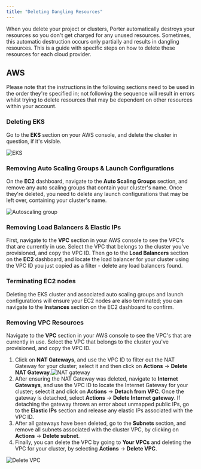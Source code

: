 ```yaml
---
title: "Deleting Dangling Resources"
---
```


When you delete your project or clusters, Porter automatically destroys your resources so you don't get charged for any unused resources. Sometimes, this automatic destruction occurs only partially and results in dangling resources. This is a guide with specific steps on how to delete these resources for each cloud provider.

## AWS[](#aws "Direct link to heading")

Please note that the instructions in the following sections need to be used in the order they're specified in; not following the sequence will result in errors whilst trying to delete resources that may be dependent on other resources within your account.

### Deleting EKS[](#deleting-eks "Direct link to heading")

Go to the **EKS** section on your AWS console, and delete the cluster in question, if it's visible.

![EKS](https://imagedelivery.net/l4LYM_vOYKe7O1NCT_Nc_g/86a228b3-68d5-4e42-912b-a34a51f6d600/large "Screen Shot 2021-03-26 at 4.16.01 PM.png")

### Removing Auto Scaling Groups & Launch Configurations[](#removing-auto-scaling-groups--launch-configurations "Direct link to heading")

On the **EC2** dashboard, navigate to the **Auto Scaling Groups** section, and remove any auto scaling groups that contain your cluster's name. Once they're deleted, you need to delete any launch configurations that may be left over, containing your cluster's name.

![Autoscaling group](https://imagedelivery.net/l4LYM_vOYKe7O1NCT_Nc_g/33c10eca-b30b-44c3-8f43-3deae40da300/large "Screen Shot 2021-03-26 at 4.24.08 PM.png")

### Removing Load Balancers & Elastic IPs[](#removing-load-balancers--elastic-ips "Direct link to heading")

First, navigate to the **VPC** section in your AWS console to see the VPC's that are currently in use. Select the VPC that belongs to the cluster you've provisioned, and copy the VPC ID. Then go to the **Load Balancers** section on the **EC2** dashboard, and locate the load balancer for your cluster using the VPC ID you just copied as a filter - delete any load balancers found.

### Terminating EC2 nodes[](#terminating-ec2-nodes "Direct link to heading")

Deleting the EKS cluster and associated auto scaling groups and launch configurations will ensure your EC2 nodes are also terminated; you can navigate to the **Instances** section on the EC2 dashboard to confirm.

### Removing VPC Resources[](#removing-vpc-resources "Direct link to heading")

Navigate to the **VPC** section in your AWS console to see the VPC's that are currently in use. Select the VPC that belongs to the cluster you've provisioned, and copy the VPC ID.

1. Click on **NAT Gateways**, and use the VPC ID to filter out the NAT Gateway for your cluster; select it and then click on **Actions** \-> **Delete NAT Gateway**.![NAT gateway](https://imagedelivery.net/l4LYM_vOYKe7O1NCT_Nc_g/29bcf96e-84ff-4d9d-d3b5-1e15a5554900/large "Screen Shot 2021-03-26 at 4.09.51 PM.png")
2. After ensuring the NAT Gateway was deleted, navigate to **Internet Gateways**, and use the VPC ID to locate the Internet Gateway for your cluster; select it and click on **Actions** \-> **Detach from VPC**. Once the gateway is detached, select **Actions** \-> **Delete Internet gateway**. If detaching the gateway throws an error about unmapped public IPs, go to the **Elastic IPs** section and release any elastic IPs associated with the VPC ID.
3. After all gateways have been deleted, go to the **Subnets** section, and remove all subnets associated with the cluster VPC, by clicking on **Actions** \-> **Delete subnet**.
4. Finally, you can delete the VPC by going to **Your VPCs** and deleting the VPC for your cluster, by selecting **Actions** \-> **Delete VPC**.

![Delete VPC](https://imagedelivery.net/l4LYM_vOYKe7O1NCT_Nc_g/e74141e4-6a77-4a08-6ffb-541586499300/large "Screen Shot 2021-03-26 at 4.05.16 PM.png")